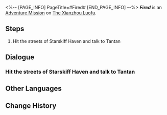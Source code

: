 <%-- [PAGE_INFO]
PageTitle=#Fired#
[END_PAGE_INFO] --%>
{{Stub|Dialogue.}}
{{Mission Infobox
|id            = 2020301
|title         = 
|image         = <!--Mission Fired.png-->
|type          = Adventure
|event_name    = 
|chapter       = 
|requirements  = [[Trailblaze Mission]] ''[[Humming Antlers, Entwined Horns]]'' completed
|summary       = After receiving Mei's meticulous guidance, Luhui, who has been hesitant, found her answers.<br />Your encounter with them was merely a coincidental moment in their long lives, yet it brought about significant changes.
|characters    = Tantan; Trailblazer
|startLocation = [[The Xianzhou Luofu]] - [[Central Starskiff Haven]]
|world         = The Xianzhou Luofu
|area          = Central Starskiff Haven
|prev          = 
|next          = Fired
|exp           = 
|credits       = 10000
|stellarJade   = 
|other         = {{Card List|}}
}}
'''''Fired''''' is an [[Adventure Mission]] on [[The Xianzhou Luofu]].

==Steps==
# Hit the streets of Starskiff Haven and talk to Tantan

<!--
==Gameplay Notes==

--><!--
==Trial Character==

-->
==Dialogue==
{{Stub Dialogue}}
{{Dialogue Start}}
:{{tx}}
{{Dialogue End}}

===Hit the streets of Starskiff Haven and talk to Tantan===
{{Mission Description|type=adventure|location=Central Starskiff Haven|update|There's a message from Secretary Xikui at the Palace of Astrum, who's heard that the speed tester Tantan is planning a trial program called Xianzhou Speed Tester.<br />Counting vehicles is supposed to be easy. If you have the time, go find the speed tester Tantan for a chat.}}
{{Dialogue Start}}
:{{tx}}
{{Dialogue End}}

==Other Languages==
{{Other Languages
|en   = Fired
|zhs  = 解雇
|zht  = 解雇
|ja   = 解雇
|ko   = 해고
|es   = Estás despedida
|fr   = Licenciement
|ru   = Увольнение
|th   = ไล่ออก
|vi   = Sa Thải
|de   = Gefeuert
|id   = Pemecatan
|pt   = Demissão
}}

==Change History==
{{Change History|1.0}}
